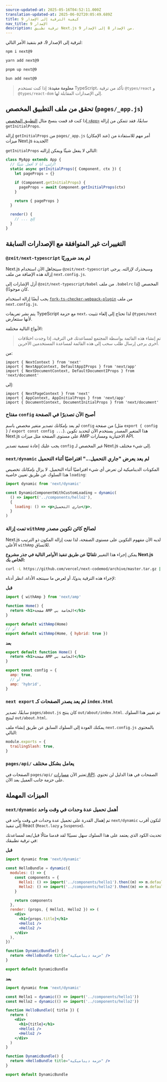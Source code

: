 ```yaml
---
source-updated-at: 2025-05-16T04:52:11.000Z
translation-updated-at: 2025-06-02T20:05:49.689Z
title: كيفية الترقية إلى الإصدار 9
nav_title: الإصدار 9
description: ترقية تطبيق Next.js من الإصدار 8 إلى الإصدار 9.
---
```


لترقية إلى الإصدار 9، قم بتنفيذ الأمر التالي:

```bash filename="Terminal"
npm i next@9
```

```bash filename="Terminal"
yarn add next@9
```

```bash filename="Terminal"
pnpm up next@9
```

```bash filename="Terminal"
bun add next@9
```

> **معلومة مفيدة:** إذا كنت تستخدم TypeScript، تأكد من ترقية `@types/react` و `@types/react-dom` إلى الإصدارات المقابلة لها.

## تحقق من ملف التطبيق المخصص (`pages/_app.js`)

إذا كنت قد قمت بنسخ مثال [التطبيق المخصص `<App>`](/docs/pages/building-your-application/routing/custom-app) سابقًا، فقد تتمكن من إزالة `getInitialProps`.

إزالة `getInitialProps` من `pages/_app.js` (عند الإمكان) أمر مهم للاستفادة من ميزات Next.js الجديدة!

`getInitialProps` التالي لا يفعل شيئًا ويمكن إزالته:

```js
class MyApp extends App {
  // أزلني، أنا لا أفعل شيئًا!
  static async getInitialProps({ Component, ctx }) {
    let pageProps = {}

    if (Component.getInitialProps) {
      pageProps = await Component.getInitialProps(ctx)
    }

    return { pageProps }
  }

  render() {
    // ... إلخ
  }
}
```

## التغييرات غير المتوافقة مع الإصدارات السابقة

### `@zeit/next-typescript` لم يعد ضروريًا

Next.js سيتجاهل الآن استخدام `@zeit/next-typescript` وسيحذرك لإزالته. يرجى إزالة هذه الإضافة من ملف `next.config.js`.

أزل الإشارات إلى `@zeit/next-typescript/babel` من ملف `.babelrc` المخصص (إذا كان موجودًا).

يجب أيضًا إزالة استخدام [`fork-ts-checker-webpack-plugin`](https://github.com/Realytics/fork-ts-checker-webpack-plugin/issues) من ملف `next.config.js`.

يتم نشر تعريفات TypeScript مع حزمة `next`، لذا تحتاج إلى إلغاء تثبيت `@types/next` لأنها ستتعارض.

الأنواع التالية مختلفة:

> تم إنشاء هذه القائمة بواسطة المجتمع لمساعدتك في الترقية، إذا وجدت اختلافات أخرى يرجى إرسال طلب سحب إلى هذه القائمة لمساعدة المستخدمين الآخرين.

من:

```tsx
import { NextContext } from 'next'
import { NextAppContext, DefaultAppIProps } from 'next/app'
import { NextDocumentContext, DefaultDocumentIProps } from 'next/document'
```

إلى:

```tsx
import { NextPageContext } from 'next'
import { AppContext, AppInitialProps } from 'next/app'
import { DocumentContext, DocumentInitialProps } from 'next/document'
```

### مفتاح `config` أصبح الآن تصديرًا في الصفحة

لم يعد بإمكانك تصدير متغير مخصص باسم `config` من صفحة (مثل `export { config }` / `export const config ...`).
هذا المتغير المصدر يستخدم الآن لتحديد تكوين Next.js على مستوى الصفحة مثل ميزات AMP الاختيارية ومسارات API.

يجب عليك إعادة تسمية تصدير `config` غير المخصص لـ Next.js إلى شيء مختلف.

### `next/dynamic` لم يعد يعرض "جاري التحميل..." افتراضيًا أثناء التحميل

المكونات الديناميكية لن تعرض أي شيء افتراضيًا أثناء التحميل. لا يزال بإمكانك تخصيص هذا السلوك عن طريق تعيين خاصية `loading`:

```jsx
import dynamic from 'next/dynamic'

const DynamicComponentWithCustomLoading = dynamic(
  () => import('../components/hello2'),
  {
    loading: () => <p>جاري التحميل</p>,
  }
)
```

### تمت إزالة `withAmp` لصالح كائن تكوين مصدر

Next.js لديه الآن مفهوم التكوين على مستوى الصفحة، لذا تمت إزالة المكون ذو الترتيب الأعلى `withAmp` للاتساق.

يمكن إجراء هذا التغيير **تلقائيًا عن طريق تنفيذ الأوامر التالية في جذر مشروع Next.js الخاص بك:**

```bash filename="Terminal"
curl -L https://github.com/vercel/next-codemod/archive/master.tar.gz | tar -xz --strip=2 next-codemod-master/transforms/withamp-to-config.js npx jscodeshift -t ./withamp-to-config.js pages/**/*.js
```

لإجراء هذه الترقية يدويًا، أو لعرض ما سينتجه الأداة، انظر أدناه:

**قبل**

```jsx
import { withAmp } from 'next/amp'

function Home() {
  return <h1>صفحة AMP الخاصة بي</h1>
}

export default withAmp(Home)
// أو
export default withAmp(Home, { hybrid: true })
```

**بعد**

```jsx
export default function Home() {
  return <h1>صفحة AMP الخاصة بي</h1>
}

export const config = {
  amp: true,
  // أو
  amp: 'hybrid',
}
```

### `next export` لم يعد يصدر الصفحات كـ `index.html`

سابقًا، تصدير `pages/about.js` كان ينتج `out/about/index.html`. تم تغيير هذا السلوك لينتج `out/about.html`.

يمكنك العودة إلى السلوك السابق عن طريق إنشاء ملف `next.config.js` بالمحتوى التالي:

```js filename="next.config.js"
module.exports = {
  trailingSlash: true,
}
```

### `pages/api/` يعامل بشكل مختلف

الصفحات في `pages/api/` تعتبر الآن [مسارات API](https://nextjs.org/blog/next-9#api-routes).
الصفحات في هذا الدليل لن تحتوي على حزمة جانب العميل بعد الآن.

## الميزات المهملة

### `next/dynamic` أهمل تحميل عدة وحدات في وقت واحد

تم إهمال القدرة على تحميل عدة وحدات في وقت واحد في `next/dynamic` لتكون أقرب إلى تنفيذ React (`React.lazy` و `Suspense`).

تحديث الكود الذي يعتمد على هذا السلوك سهل نسبيًا! لقد قدمنا مثالًا قبل/بعد لمساعدتك في ترقية تطبيقك:

**قبل**

```jsx
import dynamic from 'next/dynamic'

const HelloBundle = dynamic({
  modules: () => {
    const components = {
      Hello1: () => import('../components/hello1').then((m) => m.default),
      Hello2: () => import('../components/hello2').then((m) => m.default),
    }

    return components
  },
  render: (props, { Hello1, Hello2 }) => (
    <div>
      <h1>{props.title}</h1>
      <Hello1 />
      <Hello2 />
    </div>
  ),
})

function DynamicBundle() {
  return <HelloBundle title="حزمة ديناميكية" />
}

export default DynamicBundle
```

**بعد**

```jsx
import dynamic from 'next/dynamic'

const Hello1 = dynamic(() => import('../components/hello1'))
const Hello2 = dynamic(() => import('../components/hello2'))

function HelloBundle({ title }) {
  return (
    <div>
      <h1>{title}</h1>
      <Hello1 />
      <Hello2 />
    </div>
  )
}

function DynamicBundle() {
  return <HelloBundle title="حزمة ديناميكية" />
}

export default DynamicBundle
```